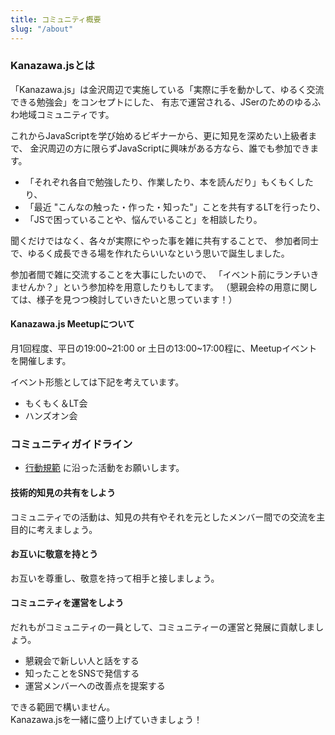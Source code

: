 ---
title: コミュニティ概要
slug: "/about"
---

### Kanazawa.jsとは

「Kanazawa.js」は金沢周辺で実施している「実際に手を動かして、ゆるく交流できる勉強会」をコンセプトにした、
有志で運営される、JSerのためのゆるふわ地域コミュニティです。

これからJavaScriptを学び始めるビギナーから、更に知見を深めたい上級者まで、
金沢周辺の方に限らずJavaScriptに興味がある方なら、誰でも参加できます。

- 「それぞれ各自で勉強したり、作業したり、本を読んだり」もくもくしたり、
- 「最近 "こんなの触った・作った・知った"」ことを共有するLTを行ったり、
- 「JSで困っていることや、悩んでいること」を相談したり。

聞くだけではなく、各々が実際にやった事を雑に共有することで、
参加者同士で、ゆるく成長できる場を作れたらいいなという思いで誕生しました。

参加者間で雑に交流することを大事にしたいので、
「イベント前にランチいきませんか？」という参加枠を用意したりもしてます。
（懇親会枠の用意に関しては、様子を見つつ検討していきたいと思っています！）

#### Kanazawa.js Meetupについて

月1回程度、平日の19:00~21:00 or 土日の13:00~17:00程に、Meetupイベントを開催します。

イベント形態としては下記を考えています。

- もくもく＆LT会
- ハンズオン会

### コミュニティガイドライン

- [行動規範](https://kanazawajs.now.sh/code-of-conduct) に沿った活動をお願いします。

#### 技術的知見の共有をしよう

コミュニティでの活動は、知見の共有やそれを元としたメンバー間での交流を主目的に考えましょう。

#### お互いに敬意を持とう

お互いを尊重し、敬意を持って相手と接しましょう。

#### コミュニティを運営をしよう

だれもがコミュニティの一員として、コミュニティーの運営と発展に貢献しましょう。

- 懇親会で新しい人と話をする
- 知ったことをSNSで発信する
- 運営メンバーへの改善点を提案する

できる範囲で構いません。  
Kanazawa.jsを一緒に盛り上げていきましょう！

